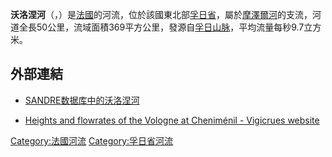 {{noteTA
|G1=法国地名
|G2=单位
}}
{{Infobox river
  | name              = 沃洛涅河
  | native_name       = Vologne
  | image             = Beauménil 88 Vologne.jpg
  | image_caption     = 流经[[博梅尼勒_(孚日省)|博梅尼勒]]的沃洛涅河
  | source1_location  = [[孚日山脉|孚日山脉]]
  | mouth             = [[摩澤爾河|摩澤爾河]]
  | mouth_coordinates = {{coord|48|6|50|N|6|34|1|E|name=Moselle-Vologne|display=inline,title}}
  | progression       = {{RMoselle}}
  | subdivision_type1 = [[世界政區索引|国家]]
  | subdivision_name1 = {{FR}}
  | length            = {{convert|50|km|mi|abbr=on}}
  | source1_elevation = 
  | discharge1_avg    = {{convert|9.70|m3/s|cuft/s|abbr=on}}
  | basin_size        = {{convert|369|km2|mi2|abbr=on}}
}}
'''沃洛涅河'''（{{lang-fr|Vologne}}，{{IPA-fr|vɔlɔɲ}}）是[[法國|法國]]的河流，位於該國東北部[[孚日省|孚日省]]，屬於[[摩澤爾河|摩澤爾河]]的支流，河道全長50公里，流域面積369平方公里，發源自[[孚日山脉|孚日山脉]]，平均流量每秒9.7立方米。

==外部連結==
* {{fr}} [https://web.archive.org/web/20110831082400/http://sandre.eaufrance.fr/app/chainage/ SANDRE数据库中的沃洛涅河]
* {{fr}} [http://www.vigicrues.gouv.fr/niveau3.php?idspc=2&idstation=1089 Heights and flowrates of the Vologne at Cheniménil - Vigicrues website] {{Wayback|url=http://www.vigicrues.gouv.fr/niveau3.php?idspc=2&idstation=1089 |date=20151003111426 }}

{{France-geo-stub}}
[[Category:法國河流|Category:法國河流]]
[[Category:孚日省河流|Category:孚日省河流]]